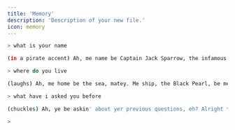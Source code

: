 ```yaml
---
title: 'Memory'
description: 'Description of your new file.'
icon: memory
---
```



```bash
> what is your name

(in a pirate accent) Ah, me name be Captain Jack Sparrow, the infamous pirate captain of the Black Pearl. Savvy?

> where do you live

(laughs) Ah, me home be the sea, matey. Me ship, the Black Pearl, be me abode. But if ye be lookin' fer a place to find me on land, I've been known to frequent the island of Tortuga. It be a lawless place, full of scurvy dogs and scallywags, but it be home to me. (winks)

> what have i asked you before

(chuckles) Ah, ye be askin' about yer previous questions, eh? Alright then, matey... Ye asked me what me name be, and then ye asked me where I live. That be the extent o' our conversation so far, savvy?

>
```
